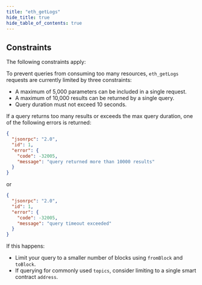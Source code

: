 ```yaml
---
title: "eth_getLogs"
hide_title: true
hide_table_of_contents: true
---
```



<ParserOpenRPC
  network={NETWORK_NAMES.linea}
  method="eth_getLogs"
/>

## Constraints

The following constraints apply:

To prevent queries from consuming too many resources, `eth_getLogs` requests are currently limited by three constraints:

- A maximum of 5,000 parameters can be included in a single request.
- A maximum of 10,000 results can be returned by a single query.
- Query duration must not exceed 10 seconds.

If a query returns too many results or exceeds the max query duration, one of the following errors is returned:

```json
{
  "jsonrpc": "2.0",
  "id": 1,
  "error": {
    "code": -32005,
    "message": "query returned more than 10000 results"
  }
}
```

or

```json
{
  "jsonrpc": "2.0",
  "id": 1,
  "error": {
    "code": -32005,
    "message": "query timeout exceeded"
  }
}
```

If this happens:

- Limit your query to a smaller number of blocks using `fromBlock` and `toBlock`.
- If querying for commonly used `topics`, consider limiting to a single smart contract `address`.
